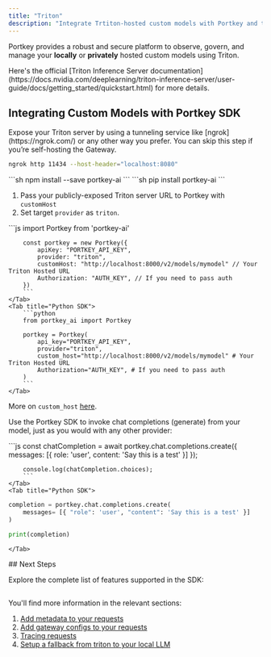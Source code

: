 ```yaml
---
title: "Triton"
description: "Integrate Trtiton-hosted custom models with Portkey and take them to production"
---
```


Portkey provides a robust and secure platform to observe, govern, and manage your **locally** or **privately** hosted custom models using Triton.

<Info>
Here's the official [Triton Inference Server documentation](https://docs.nvidia.com/deeplearning/triton-inference-server/user-guide/docs/getting_started/quickstart.html) for more details.
</Info>

## Integrating Custom Models with Portkey SDK
<Steps>
<Step title="Expose your Triton Server">
Expose your Triton server by using a tunneling service like [ngrok](https://ngrok.com/) or any other way you prefer. You can skip this step if you’re self-hosting the Gateway.

```sh
ngrok http 11434 --host-header="localhost:8080"
```
</Step>

<Step title="Install the Portkey SDK">

<Tabs>
    <Tab title="NodeJS">
        ```sh
        npm install --save portkey-ai
        ```
    </Tab>
    <Tab title="Python">
        ```sh
        pip install portkey-ai
        ```
    </Tab>
</Tabs>

</Step>
<Step title="Initialize Portkey with Triton custom URL">

1. Pass your publicly-exposed Triton server URL to Portkey with `customHost`
2. Set target `provider` as `triton`.

<Tabs>
    <Tab title="NodeJS SDK">
        ```js
        import Portkey from 'portkey-ai'

        const portkey = new Portkey({
            apiKey: "PORTKEY_API_KEY",
            provider: "triton",
            customHost: "http://localhost:8000/v2/models/mymodel" // Your Triton Hosted URL
            Authorization: "AUTH_KEY", // If you need to pass auth
        })
        ```
    </Tab>
    <Tab title="Python SDK">
        ```python
        from portkey_ai import Portkey

        portkey = Portkey(
            api_key="PORTKEY_API_KEY",
            provider="triton",
            custom_host="http://localhost:8000/v2/models/mymodel" # Your Triton Hosted URL
            Authorization="AUTH_KEY", # If you need to pass auth
        )
        ```
    </Tab>

  </Tabs>

More on `custom_host` [here](/product/ai-gateway/universal-api#integrating-local-or-private-models).
</Step>
<Step title="Invoke Chat Completions">

Use the Portkey SDK to invoke chat completions (generate) from your model, just as you would with any other provider:

<Tabs>
    <Tab title="NodeJS SDK">
        ```js
        const chatCompletion = await portkey.chat.completions.create({
            messages: [{ role: 'user', content: 'Say this is a test' }]
        });

        console.log(chatCompletion.choices);
        ```
    </Tab>
    <Tab title="Python SDK">
```python
completion = portkey.chat.completions.create(
    messages= [{ "role": 'user', "content": 'Say this is a test' }]
)

print(completion)
```
    </Tab>
  </Tabs>
</Step>
</Steps>
## Next Steps

Explore the complete list of features supported in the SDK:

<Card title="SDK" href="/api-reference/portkey-sdk-client"></Card>
---

You'll find more information in the relevant sections:

1. [Add metadata to your requests](/product/observability/metadata)
2. [Add gateway configs to your requests](/product/ai-gateway/universal-api#ollama-in-configs)
3. [Tracing requests](/product/observability/traces)
4. [Setup a fallback from triton to your local LLM](/product/ai-gateway/fallbacks)
